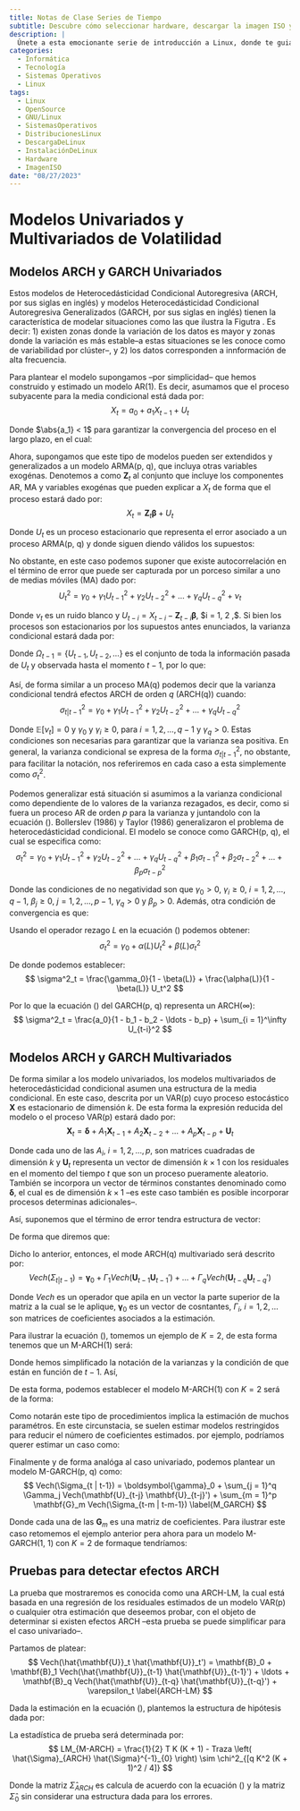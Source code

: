 ```yaml
---
title: Notas de Clase Series de Tiempo
subtitle: Descubre cómo seleccionar hardware, descargar la imagen ISO y preparar los medios de instalación. Exploraremos opciones para probar o instalar Linux en tu equipo.
description: |
  Únete a esta emocionante serie de introducción a Linux, donde te guiaré a través de los pasos para descargar e instalar GNU/Linux en tu equipo. Aprenderás a seleccionar el hardware adecuado, descargar la imagen ISO de tu distribución preferida y preparar los medios de instalación. Además, exploraremos diferentes opciones para probar o instalar Linux. ¡Embárcate en esta aventura y descubre el poder de GNU/Linux!
categories:
  - Informática
  - Tecnología
  - Sistemas Operativos
  - Linux
tags:
  - Linux
  - OpenSource
  - GNU/Linux
  - SistemasOperativos
  - DistribucionesLinux
  - DescargaDeLinux
  - InstalaciónDeLinux
  - Hardware
  - ImagenISO
date: "08/27/2023"
---
```


# Modelos Univariados y Multivariados de Volatilidad

## Modelos ARCH y GARCH Univariados

Estos modelos de Heterocedásticidad Condicional Autoregresiva (ARCH, por sus siglas en inglés) y modelos Heterocedásticidad Condicional Autoregresiva Generalizados (GARCH, por sus siglas en inglés) tienen la característica de modelar situaciones como las que ilustra la Figutra \ref{G_ARCH_Return}. Es decir: 1) existen zonas donde la variación de los datos es mayor y zonas donde la variación es más estable--a estas situaciones se les conoce como de variabilidad por clúster--, y 2) los datos corresponden a innformación de alta frecuencia.
\begin{figure}
  \centering
    \includegraphics[width = 1.0 \textwidth]{G_ARCH_Return}
  \caption{ Rendimientos (diferenccias logarítmicas) de tres acciones seleccionadas: Apple, Pfizer, Tesla, enero 2011 a noviembre de 2020}
  \label{G_ARCH_Return}
\end{figure}

Para plantear el modelo supongamos --por simplicidad-- que hemos construido y estimado un modelo AR(1). Es decir, asumamos que el proceso subyacente para la media condicional está dada por:
$$
    X_t = a_0 + a_1 X_{t-1} + U_t
$$

Donde $\abs{a_1} < 1$ para garantizar la convergencia del proceso en el largo plazo, en el cual:
\begin{eqnarray*}
    \mathbb{E}[X_t] & = & \frac{a_0 }{1 - a_1} = \mu \\
    Var[X_t] & = & \frac{\sigma^2}{1 - a_1^2}
\end{eqnarray*}

Ahora, supongamos que este tipo de modelos pueden ser extendidos y generalizados a un modelo ARMA(p, q), que incluya otras variables exogénas. Denotemos a como $\mathbf{Z}_t$ al conjunto que incluye los componentes AR, MA y variables exogénas que pueden explicar a $X_t$ de forma que el proceso estará dado por:
$$
    X_t = \mathbf{Z}_t \boldsymbol{\beta} + U_t
$$

Donde $U_t$ es un proceso estacionario que representa el error asociado a un proceso ARMA(p, q) y donde siguen diendo válidos los supuestos:
\begin{eqnarray*}
    \mathbb{E}[U_t] & = & 0 \\
    Var[U_t^2] & = & \sigma^2
\end{eqnarray*}

No obstante, en este caso podemos suponer que existe autocorrelación en el término de error que puede ser capturada por un porceso similar a uno de medias móviles (MA) dado por:
$$
    U_t^2 = \gamma_0 + \gamma_1 U_{t-1}^2 + \gamma_2 U_{t-2}^2 + \ldots + \gamma_q U_{t-q}^2 + \nu_t
$$

Donde $\nu_t$ es un ruido blanco y $U_{t-i} = X_{t-i} - \mathbf{Z}_{t-i} \boldsymbol{\beta}$, $i = 1, 2 ,\ldots $. Si bien los procesos son estacionarios por los supuestos antes enunciados, la varianza condicional estará dada por:
\begin{eqnarray*}
    \sigma^2_{t | t-1} & = & Var[ U_t | \Omega_{t-1} ] \\
    & = & \mathbb{E}[ U^2_t | \Omega_{t-1} ]
\end{eqnarray*}

Donde $\Omega_{t-1} = \{U_{t-1}, U_{t-2}, \ldots \}$ es el conjunto de toda la información pasada de $U_t$ y observada hasta el momento $t-1$, por lo que:
\begin{equation*}
    U_t | \Omega_{t-1} \sim \mathbb{D}(0, \sigma^2_{t | t-1})
\end{equation*}

Así, de forma similar a un proceso MA(q) podemos decir que la varianza condicional tendrá efectos ARCH de orden $q$ (ARCH(q)) cuando:
$$
    \sigma^2_{t | t-1} = \gamma_0 + \gamma_1 U_{t-1}^2 + \gamma_2 U_{t-2}^2 + \ldots + \gamma_q U_{t-q}^2
    \label{ARCH_Effect}
$$

Donde $\mathbb{E}[\nu_t] = 0$ y $\gamma_0$ y $\gamma_i \geq 0$, para $i = 1, 2, \ldots, q-1$ y  $\gamma_q > 0$. Estas condiciones son necesarias para garantizar que la varianza sea positiva. En general, la varianza condicional se expresa de la forma $\sigma^2_{t | t-1}$, no obstante, para facilitar la notación, nos referiremos en cada caso a esta simplemente como $\sigma^2_{t}$.

Podemos generalizar está situación si asumimos a la varianza condicional como dependiente de lo valores de la varianza rezagados, es decir, como si fuera un proceso AR de orden $p$ para la varianza y juntandolo con la ecuación (\ref{ARCH_Effect}). Bollerslev (1986) y Taylor (1986) generalizaron el problema de heterocedásticidad condicional. El modelo se conoce como GARCH(p, q), el cual se especifica como:
$$
    \sigma^2_t = \gamma_0 + \gamma_1 U_{t-1}^2 + \gamma_2 U_{t-2}^2 + \ldots + \gamma_q U_{t-q}^2 + \beta_1 \sigma^2_{t-1} + \beta_2 \sigma^2_{t-2} + \ldots + \beta_p \sigma^2_{t-p}
    \label{GARCH_Effect}
$$

Donde las condiciones de no negatividad son que $\gamma_0 > 0$, $\gamma_i \geq 0$, $i = 1, 2, \ldots, q-1$, $\beta_j \geq 0$, $j = 1, 2, \ldots, p-1$, $\gamma_q > 0$ y $\beta_p > 0$. Además, otra condición de convergencia es que:
\begin{equation*}
    \gamma_1 + \ldots + \gamma_q + \beta_1 + \ldots + \beta_p < 1
\end{equation*}

Usando el operador rezago $L$ en la ecuación (\ref{GARCH_Effect}) podemos obtener:
$$
    \sigma^2_t = \gamma_0 + \alpha(L) U_t^2 + \beta(L) \sigma^2_t
    \label{GARCH_Effect_L}
$$

De donde podemos establecer:
$$
    \sigma^2_t = \frac{\gamma_0}{1 - \beta(L)} + \frac{\alpha(L)}{1 - \beta(L)} U_t^2 
$$

Por lo que la ecuación (\ref{GARCH_Effect}) del GARCH(p, q) representa un ARCH($\infty$):
$$
    \sigma^2_t = \frac{a_0}{1 - b_1 - b_2 - \ldots - b_p} + \sum_{i = 1}^\infty U_{t-i}^2 
$$

## Modelos ARCH y GARCH Multivariados

De forma similar a los modelo univariados, los modelos multivariados de heterocedásticidad condicional asumen una estructura de la media condicional. En este caso, descrita por un VAR(p) cuyo proceso estocástico $\mathbf{X}$ es estacionario de dimensión $k$. De esta forma la expresión reducida del modelo o el proceso VAR(p) estará dado por:
$$
    \mathbf{X}_t = \mathbf{\delta} + A_1 \mathbf{X}_{t-1} + A_2 \mathbf{X}_{t-2} + \ldots + A_p \mathbf{X}_{t-p} + \mathbf{U}_{t}
$$

Donde cada uno de las $A_i$, $i = 1, 2, \ldots, p$, son matrices cuadradas de dimensión $k$ y $\mathbf{U}_t$ representa un vector de dimensión $k \times 1$ con los residuales en el momento del tiempo $t$ que son un proceso pueramente aleatorio. También se incorpora un vector de términos constantes denominado como $\mathbf{\delta}$, el cual es de dimensión $k \times 1$ --es este caso también es posible incorporar procesos determinas adicionales--.

Así, suponemos que el término de error tendra estructura de vector:
\begin{equation*}
    \mathbf{U}_t = 
    \begin{bmatrix}
    U_{1t} \\ U_{2t} \\ \vdots \\ U_{Kt}
    \end{bmatrix}
\end{equation*}

De forma que diremos que:
\begin{equation*}
    \mathbf{U}_t | \Omega_{t-1} \sim (0, \Sigma_{t | t-1})
\end{equation*}

Dicho lo anterior, entonces, el mode ARCH(q) multivariado será descrito por:
$$
    Vech(\Sigma_{t | t-1}) = \boldsymbol{\gamma}_0 + \Gamma_1 Vech(\mathbf{U}_{t-1} \mathbf{U}_{t-1}') + \ldots + \Gamma_q Vech(\mathbf{U}_{t-q} \mathbf{U}_{t-q}')
    \label{M_ARCH}
$$

Donde $Vech$ es un operador que apila en un vector la parte superior de la matriz a la cual se le aplique, $\boldsymbol{\gamma}_0$ es un vector de cosntantes, $\Gamma_i$, $i = 1, 2, \ldots$ son matrices de coeficientes asociados a la estimación.

Para ilustrar la ecuación (\ref{M_ARCH}), tomemos un ejemplo de $K = 2$, de esta forma tenemos que un M-ARCH(1) será:
\begin{equation*}
    \Sigma_{t | t-1} = 
    \begin{bmatrix}
    \sigma^2_{1, t | t-1} & \sigma_{12, t | t-1} \\ \sigma_{21, t | t-1} & \sigma^2_{2, t | t-1}
    \end{bmatrix} = 
    \begin{bmatrix}
    \sigma_{11, t} & \sigma_{12, t} \\ \sigma_{21, t} & \sigma_{22, t}
    \end{bmatrix} =
    \Sigma_{t}
\end{equation*}

Donde hemos simplificado la notación de la varianzas y la condición de que están en función de $t-1$. Así,
\begin{equation*}
    Vech(\Sigma_{t}) = 
    Vech \begin{bmatrix}
    \sigma_{11, t} & \sigma_{12, t} \\ \sigma_{21, t} & \sigma_{22, t}
    \end{bmatrix} =
    \begin{bmatrix}
    \sigma_{11, t} \\ \sigma_{12, t} \\ \sigma_{22, t}
    \end{bmatrix}
\end{equation*}

De esta forma, podemos establecer el modelo M-ARCH(1) con $K = 2$ será de la forma:
\begin{equation*}
    \begin{bmatrix}
    \sigma_{11, t} \\ \sigma_{12, t} \\ \sigma_{22, t}
    \end{bmatrix} =
    \begin{bmatrix}
    \gamma_{10} \\ \gamma_{20} \\ \gamma_{30}
    \end{bmatrix} +
    \begin{bmatrix}
    \gamma_{11} & \gamma_{12} & \gamma_{13} \\ \gamma_{21} & \gamma_{22} & \gamma_{23} \\ \gamma_{31} & \gamma_{32} & \gamma_{33}
    \end{bmatrix} 
    \begin{bmatrix}
    U^2_{1, t-1} \\ U_{1, t-1} U_{2, t-1} \\ U^2_{2, t-1}
    \end{bmatrix}
\end{equation*}

Como notarán este tipo de procedimientos implica la estimación de muchos paramétros. En este circunstacia, se suelen estimar modelos restringidos para reducir el número de coeficientes estimados. por ejemplo, podríamos querer estimar un caso como:
\begin{equation*}
    \begin{bmatrix}
    \sigma_{11, t} \\ \sigma_{12, t} \\ \sigma_{22, t}
    \end{bmatrix} =
    \begin{bmatrix}
    \gamma_{10} \\ \gamma_{20} \\ \gamma_{30}
    \end{bmatrix} +
    \begin{bmatrix}
    \gamma_{11} & 0 & 0 \\ 0 & \gamma_{22} & 0 \\ 0 & 0 & \gamma_{33}
    \end{bmatrix} 
    \begin{bmatrix}
    U^2_{1, t-1} \\ U_{1, t-1} U_{2, t-1} \\ U^2_{2, t-1}
    \end{bmatrix}
\end{equation*}

Finalmente y de forma analóga al caso univariado, podemos plantear un modelo M-GARCH(p, q) como:
$$
    Vech(\Sigma_{t | t-1}) = \boldsymbol{\gamma}_0 + \sum_{j = 1}^q \Gamma_j Vech(\mathbf{U}_{t-j} \mathbf{U}_{t-j}') + \sum_{m = 1}^p \mathbf{G}_m Vech(\Sigma_{t-m | t-m-1})
    \label{M_GARCH}
$$

Donde cada una de las $\mathbf{G}_m$ es una matriz de coeficientes. Para ilustrar este caso retomemos el ejemplo anterior pera ahora para un modelo M-GARCH(1, 1) con $K = 2$ de formaque tendríamos:
\begin{equation*}
    \begin{bmatrix}
    \sigma_{11, t} \\ \sigma_{12, t} \\ \sigma_{22, t}
    \end{bmatrix} =
    \begin{bmatrix}
    \gamma_{10} \\ \gamma_{20} \\ \gamma_{30}
    \end{bmatrix} +
    \begin{bmatrix}
    \gamma_{11} & \gamma_{12} & \gamma_{13} \\ \gamma_{21} & \gamma_{22} & \gamma_{23} \\ \gamma_{31} & \gamma_{32} & \gamma_{33}
    \end{bmatrix} 
    \begin{bmatrix}
    U^2_{1, t-1} \\ U_{1, t-1} U_{2, t-1} \\ U^2_{2, t-1}
    \end{bmatrix} +
    \begin{bmatrix}
    g_{11} & g_{12} & g_{13} \\ g_{21} & g_{22} & g_{23} \\ g_{31} & g_{32} & g_{33}
    \end{bmatrix} 
    \begin{bmatrix}
    \sigma_{11, t-1} \\ \sigma_{12, t-1} \\ \sigma_{22, t-1}
    \end{bmatrix}
\end{equation*}

## Pruebas para detectar efectos ARCH

La prueba que mostraremos es conocida como una ARCH-LM, la cual está basada en una regresión de los residuales estimados de un modelo VAR(p) o cualquier otra estimación que deseemos probar, con el objeto de determinar si existen efectos ARCH --esta prueba se puede simplificar para el caso univariado--.

Partamos de platear:
$$
    Vech(\hat{\mathbf{U}}_t \hat{\mathbf{U}}_t') = \mathbf{B}_0 + \mathbf{B}_1 Vech(\hat{\mathbf{U}}_{t-1} \hat{\mathbf{U}}_{t-1}') + \ldots + \mathbf{B}_q Vech(\hat{\mathbf{U}}_{t-q} \hat{\mathbf{U}}_{t-q}') + \varepsilon_t
    \label{ARCH-LM}
$$

Dada la estimación en la ecuación (\ref{ARCH-LM}), plantemos la estructura de hipótesis dada por:
\begin{eqnarray*}
    H_0 & : & \mathbf{B}_1 = \mathbf{B}_2 = \ldots = \mathbf{B}_q = 0 \\
    H_a & : & No H_0    
\end{eqnarray*}

La estadística de prueba será determinada por:
$$
    LM_{M-ARCH} = \frac{1}{2} T K (K + 1) - Traza \left( \hat{\Sigma}_{ARCH} \hat{\Sigma}^{-1}_{0} \right) \sim \chi^2_{[q K^2 (K + 1)^2 / 4]}
$$

Donde la matriz $\hat{\Sigma}_{ARCH}$ es calcula de acuerdo con la ecuación (\ref{ARCH-LM}) y la matriz $\hat{\Sigma}_{0}$ sin considerar una estructura dada para los errores.

